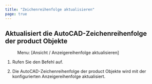 ```yaml
---
title: "Zeichenreihenfolge aktualisieren"
page: true
---
```

## Aktualisiert die AutoCAD-Zeichenreihenfolge der  <Placeholder>product</Placeholder> Objekte
<GeoDesigner> <Menu> Menu: [Ansicht / Anzeigereihenfolge aktualisieren] </Menu> 


1. Rufen Sie den Befehl auf.


2. Die AutoCAD-Zeichenreihenfolge der <Placeholder>product</Placeholder> Objekte wird mit der konfigurierten Anzeigereihenfolge aktualisiert.





</GeoDesigner>
